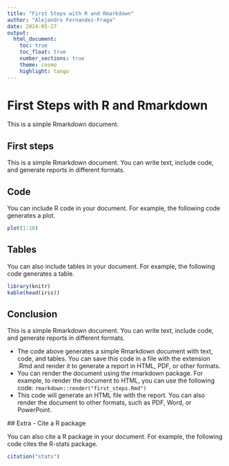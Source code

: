 ```yaml
---
title: "First Steps with R and Rmarkdown"
author: "Alejandro Fernandez-Fraga"
date: 2024-05-27
output: 
  html_document:
    toc: true
    toc_float: true
    number_sections: true
    theme: cosmo
    highlight: tango
---
```


# First Steps with R and Rmarkdown

This is a simple Rmarkdown document.

## First steps

This is a simple Rmarkdown document. You can write text, include code, and generate reports in different formats.

## Code

You can include R code in your document. For example, the following code generates a plot.

```r
plot(1:10)
```

## Tables

You can also include tables in your document. For example, the following code generates a table.

```r
library(knitr)
kable(head(iris))
```

## Conclusion

This is a simple Rmarkdown document. You can write text, include code, and generate reports in different formats.
 
 - The code above generates a simple Rmarkdown document with text, code, and tables. You can save this code in a file with the extension  .Rmd  and render it to generate a report in HTML, PDF, or other formats. 
 - You can render the document using the  rmarkdown  package. For example, to render the document to HTML, you can use the following code: `rmarkdown::render("first_steps.Rmd")`
 - This code will generate an HTML file with the report. You can also render the document to other formats, such as PDF, Word, or PowerPoint. 

 ## Extra - Cite a R package

You can also cite a R package in your document. For example, the following code cites the R-stats package.

```r
citation("stats")
```